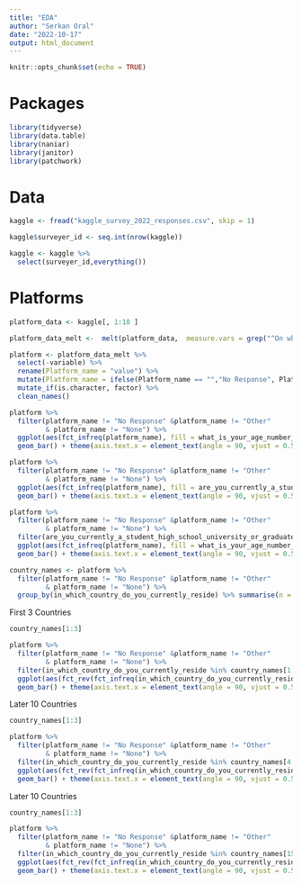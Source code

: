 ```yaml
---
title: "EDA"
author: "Serkan Oral"
date: "2022-10-17"
output: html_document
---
```


```r
knitr::opts_chunk$set(echo = TRUE)
```

# Packages
```r

library(tidyverse)
library(data.table)
library(naniar)
library(janitor)
library(patchwork)

```

# Data

```r
kaggle <- fread("kaggle_survey_2022_responses.csv", skip = 1)
```


```r
kaggle$surveyer_id <- seq.int(nrow(kaggle))

kaggle <- kaggle %>% 
  select(surveyer_id,everything()) 
```

# Platforms

```r

platform_data <- kaggle[, 1:18 ]


```



```r
platform_data_melt <-  melt(platform_data,  measure.vars = grep("^On which platforms", colnames(kaggle))) 


```



```r
platform <- platform_data_melt %>% 
  select(-variable) %>% 
  rename(Platform_name = "value") %>% 
  mutate(Platform_name = ifelse(Platform_name == "","No Response", Platform_name)) %>% 
  mutate_if(is.character, factor) %>% 
  clean_names()
```



```r

platform %>% 
  filter(platform_name != "No Response" &platform_name != "Other" 
         & platform_name != "None") %>% 
  ggplot(aes(fct_infreq(platform_name), fill = what_is_your_age_number_years) )+
  geom_bar() + theme(axis.text.x = element_text(angle = 90, vjust = 0.5, hjust=1)) + xlab(NULL) + ylab(NULL) + labs(fill = "Age")

```


```r

platform %>% 
  filter(platform_name != "No Response" &platform_name != "Other" 
         & platform_name != "None") %>% 
  ggplot(aes(fct_infreq(platform_name), fill = are_you_currently_a_student_high_school_university_or_graduate) )+
  geom_bar() + theme(axis.text.x = element_text(angle = 90, vjust = 0.5, hjust=1)) + xlab(NULL) + ylab(NULL) + labs(fill = "In School or University")
```

```r
platform %>% 
  filter(platform_name != "No Response" &platform_name != "Other" 
         & platform_name != "None") %>% 
  filter(are_you_currently_a_student_high_school_university_or_graduate == "No") %>% 
  ggplot(aes(fct_infreq(platform_name), fill = what_is_your_age_number_years) )+
  geom_bar() + theme(axis.text.x = element_text(angle = 90, vjust = 0.5, hjust=1)) + xlab(NULL) + ylab(NULL) + labs(fill = "Age")
```



```r

country_names <- platform %>% 
  filter(platform_name != "No Response" &platform_name != "Other" 
         & platform_name != "None") %>% 
  group_by(in_which_country_do_you_currently_reside) %>% summarise(n = n()) %>% arrange(desc(n)) %>%  pull(in_which_country_do_you_currently_reside)

```

First 3 Countries
```r
country_names[1:3]

platform %>% 
  filter(platform_name != "No Response" &platform_name != "Other" 
         & platform_name != "None") %>% 
  filter(in_which_country_do_you_currently_reside %in% country_names[1:3]) %>% 
  ggplot(aes(fct_rev(fct_infreq(in_which_country_do_you_currently_reside)), fill = fct_infreq(platform_name)) )+
  geom_bar() + theme(axis.text.x = element_text(angle = 90, vjust = 0.5, hjust=1)) + xlab(NULL) + ylab(NULL) + labs(fill = "Age") +coord_flip()
```

Later 10 Countries
```r
country_names[1:3]

platform %>% 
  filter(platform_name != "No Response" &platform_name != "Other" 
         & platform_name != "None") %>% 
  filter(in_which_country_do_you_currently_reside %in% country_names[4:14]) %>% 
  ggplot(aes(fct_rev(fct_infreq(in_which_country_do_you_currently_reside)), fill = fct_infreq(platform_name)) )+
  geom_bar() + theme(axis.text.x = element_text(angle = 90, vjust = 0.5, hjust=1)) + xlab(NULL) + ylab(NULL) + labs(fill = "Age") +coord_flip()
```

Later 10 Countries
```r
country_names[1:3]

platform %>% 
  filter(platform_name != "No Response" &platform_name != "Other" 
         & platform_name != "None") %>% 
  filter(in_which_country_do_you_currently_reside %in% country_names[15:25]) %>% 
  ggplot(aes(fct_rev(fct_infreq(in_which_country_do_you_currently_reside)), fill = fct_infreq(platform_name)) )+
  geom_bar() + theme(axis.text.x = element_text(angle = 90, vjust = 0.5, hjust=1)) + xlab(NULL) + ylab(NULL) + labs(fill = "Age") +coord_flip()
```